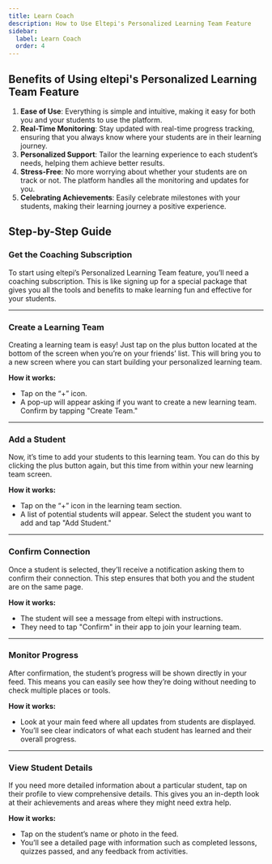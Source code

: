 ```yaml
---
title: Learn Coach
description: How to Use Eltepi's Personalized Learning Team Feature
sidebar:
  label: Learn Coach
  order: 4
---
```


## Benefits of Using eltepi's Personalized Learning Team Feature

1. **Ease of Use**: Everything is simple and intuitive, making it easy for both you and your students to use the platform.
2. **Real-Time Monitoring**: Stay updated with real-time progress tracking, ensuring that you always know where your students are in their learning journey.
3. **Personalized Support**: Tailor the learning experience to each student’s needs, helping them achieve better results.
4. **Stress-Free**: No more worrying about whether your students are on track or not. The platform handles all the monitoring and updates for you.
5. **Celebrating Achievements**: Easily celebrate milestones with your students, making their learning journey a positive experience.

## Step-by-Step Guide

### Get the Coaching Subscription

To start using eltepi’s Personalized Learning Team feature, you’ll need a coaching subscription. This is like signing up for a special package that gives you all the tools and benefits to make learning fun and effective for your students.

---

### Create a Learning Team

Creating a learning team is easy! Just tap on the plus button located at the bottom of the screen when you’re on your friends’ list. This will bring you to a new screen where you can start building your personalized learning team.

**How it works:**

- Tap on the “+” icon.
- A pop-up will appear asking if you want to create a new learning team. Confirm by tapping "Create Team."

---

### Add a Student

Now, it’s time to add your students to this learning team. You can do this by clicking the plus button again, but this time from within your new learning team screen.

**How it works:**

- Tap on the “+” icon in the learning team section.
- A list of potential students will appear. Select the student you want to add and tap "Add Student."

---

### Confirm Connection

Once a student is selected, they’ll receive a notification asking them to confirm their connection. This step ensures that both you and the student are on the same page.

**How it works:**

- The student will see a message from eltepi with instructions.
- They need to tap "Confirm" in their app to join your learning team.

---

### Monitor Progress

After confirmation, the student’s progress will be shown directly in your feed. This means you can easily see how they’re doing without needing to check multiple places or tools.

**How it works:**

- Look at your main feed where all updates from students are displayed.
- You’ll see clear indicators of what each student has learned and their overall progress.

---

### View Student Details

If you need more detailed information about a particular student, tap on their profile to view comprehensive details. This gives you an in-depth look at their achievements and areas where they might need extra help.

**How it works:**

- Tap on the student’s name or photo in the feed.
- You’ll see a detailed page with information such as completed lessons, quizzes passed, and any feedback from activities.
